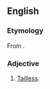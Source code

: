 ==English==

===Etymology===
From {{prefix|a|caudate}}.

===Adjective===
{{en-adj|-}}

# [[tailless|Tailless]].